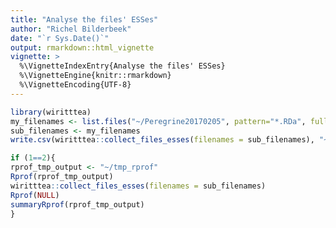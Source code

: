 ```yaml
---
title: "Analyse the files' ESSes"
author: "Richel Bilderbeek"
date: "`r Sys.Date()`"
output: rmarkdown::html_vignette
vignette: >
  %\VignetteIndexEntry{Analyse the files' ESSes}
  %\VignetteEngine{knitr::rmarkdown}
  %\VignetteEncoding{UTF-8}
---
```


```r
library(wiritttea)
my_filenames <- list.files("~/Peregrine20170205", pattern="*.RDa", full.names=TRUE)
sub_filenames <- my_filenames
write.csv(wiritttea::collect_files_esses(filenames = sub_filenames), "~/esses.csv")

if (1==2){
rprof_tmp_output <- "~/tmp_rprof"
Rprof(rprof_tmp_output)
wiritttea::collect_files_esses(filenames = sub_filenames)
Rprof(NULL)
summaryRprof(rprof_tmp_output)
}
```
